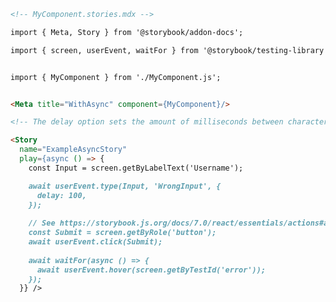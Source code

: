 ```md
<!-- MyComponent.stories.mdx -->

import { Meta, Story } from '@storybook/addon-docs';

import { screen, userEvent, waitFor } from '@storybook/testing-library';


import { MyComponent } from './MyComponent.js';


<Meta title="WithAsync" component={MyComponent}/>

<!-- The delay option sets the amount of milliseconds between characters being typed-->

<Story
  name="ExampleAsyncStory"
  play={async () => {
    const Input = screen.getByLabelText('Username');

    await userEvent.type(Input, 'WrongInput', {
      delay: 100,
    });
    
    // See https://storybook.js.org/docs/7.0/react/essentials/actions#automatically-matching-args to learn how to setup logging in the Actions panel
    const Submit = screen.getByRole('button');
    await userEvent.click(Submit);
    
    await waitFor(async () => {
      await userEvent.hover(screen.getByTestId('error'));
    });
  }} />
```